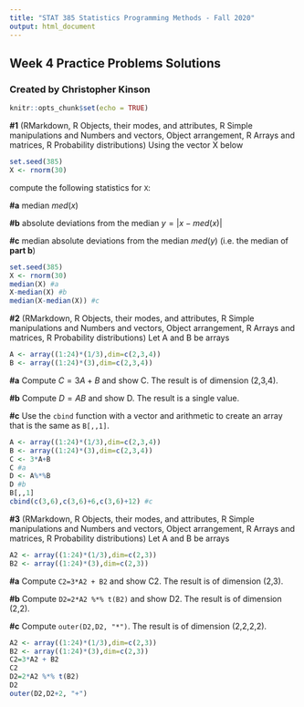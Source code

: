 ---
title: "STAT 385 Statistics Programming Methods - Fall 2020"
output: html_document
---
## Week 4 Practice Problems Solutions
### Created by Christopher Kinson

```{r setup, include=FALSE}
knitr::opts_chunk$set(echo = TRUE)
```

**#1** (RMarkdown, R Objects, their modes, and attributes, R Simple manipulations and Numbers and vectors, Object arrangement, R Arrays and matrices, R Probability distributions) Using the vector X below
```{r, eval=FALSE}
set.seed(385)
X <- rnorm(30)
```

compute the following statistics for `X`:

**#a** median $med(x)$

**#b** absolute deviations from the median $y=|x-med(x)|$

**#c** median absolute deviations from the median $med(y)$ (i.e. the median of **part b**) 

```{r}
set.seed(385)
X <- rnorm(30)
median(X) #a
X-median(X) #b
median(X-median(X)) #c
```


**#2** (RMarkdown, R Objects, their modes, and attributes, R Simple manipulations and Numbers and vectors, Object arrangement, R Arrays and matrices, R Probability distributions) Let A and B be arrays
```{r, eval=FALSE}
A <- array((1:24)*(1/3),dim=c(2,3,4))
B <- array((1:24)*(3),dim=c(2,3,4))
```

**#a** Compute $C=3A + B$ and show C. The result is of dimension (2,3,4).

**#b** Compute $D=AB$ and show D. The result is a single value.

**#c** Use the `cbind` function with a vector and arithmetic to create an array that is the same as `B[,,1]`.
  
```{r}
A <- array((1:24)*(1/3),dim=c(2,3,4))
B <- array((1:24)*(3),dim=c(2,3,4))
C <- 3*A+B
C #a
D <- A%*%B
D #b
B[,,1]
cbind(c(3,6),c(3,6)+6,c(3,6)+12) #c
```


**#3** (RMarkdown, R Objects, their modes, and attributes, R Simple manipulations and Numbers and vectors, Object arrangement, R Arrays and matrices, R Probability distributions) Let A and B be arrays
```{r, eval=FALSE}
A2 <- array((1:24)*(1/3),dim=c(2,3))
B2 <- array((1:24)*(3),dim=c(2,3))
```

**#a** Compute `C2=3*A2 + B2` and show C2. The result is of dimension (2,3).
  
**#b** Compute `D2=2*A2 %*% t(B2)` and show D2. The result is of dimension (2,2).
  
**#c** Compute `outer(D2,D2, "*")`. The result is of dimension (2,2,2,2).

```{r}
A2 <- array((1:24)*(1/3),dim=c(2,3))
B2 <- array((1:24)*(3),dim=c(2,3))
C2=3*A2 + B2
C2
D2=2*A2 %*% t(B2)
D2
outer(D2,D2+2, "+")
```

